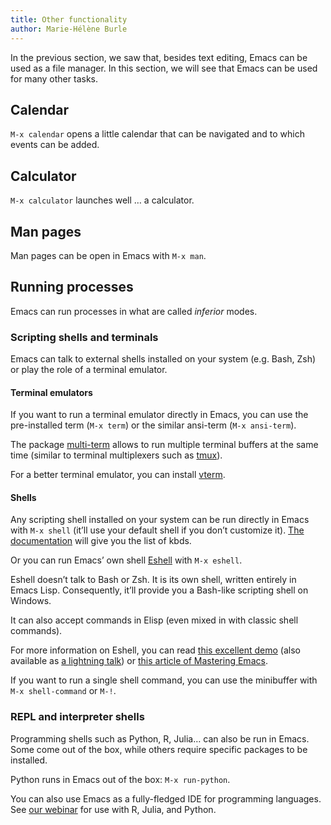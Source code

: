 ```yaml
---
title: Other functionality
author: Marie-Hélène Burle
---
```


:::{.def}

In the previous section, we saw that, besides text editing, Emacs can be used as a file manager. In this section, we will see that Emacs can be used for many other tasks.

:::

## Calendar

`M-x calendar` opens a little calendar that can be navigated and to which events can be added.

## Calculator

`M-x calculator` launches well ... a calculator.

## Man pages

Man pages can be open in Emacs with `M-x man`.

## Running processes

Emacs can run processes in what are called *inferior* modes.

### Scripting shells and terminals

Emacs can talk to external shells installed on your system (e.g. Bash, Zsh) or play the role of a terminal emulator.

#### Terminal emulators

If you want to run a terminal emulator directly in Emacs, you can use the pre-installed term (`M-x term`) or the similar ansi-term (`M-x ansi-term`).

The package [multi-term](https://www.emacswiki.org/emacs/MultiTerm) allows to run multiple terminal buffers at the same time (similar to terminal multiplexers such as [tmux](https://github.com/tmux/tmux)).

For a better terminal emulator, you can install [vterm](https://github.com/akermu/emacs-libvterm).

#### Shells

Any scripting shell installed on your system can be run directly in Emacs with `M-x shell` (it'll use your default shell if you don't customize it). [The documentation](https://www.gnu.org/software/emacs/manual/html_node/emacs/Shell-Mode.html) will give you the list of kbds.

Or you can run Emacs' own shell [Eshell](https://www.gnu.org/software/emacs/manual/html_mono/eshell.html) with `M-x eshell`.

Eshell doesn't talk to Bash or Zsh. It is its own shell, written entirely in Emacs Lisp. Consequently, it'll provide you a Bash-like scripting shell on Windows.

It can also accept commands in Elisp (even mixed in with classic shell commands).

For more information on Eshell, you can read [this excellent demo](https://howardism.org/Technical/Emacs/eshell-why.html) (also available as [a lightning talk](https://emacsconf.org/2022/talks/eshell/)) or [this article of Mastering Emacs](https://www.masteringemacs.org/article/complete-guide-mastering-eshell).

If you want to run a single shell command, you can use the minibuffer with `M-x shell-command` or `M-!`.

### REPL and interpreter shells

Programming shells such as Python, R, Julia... can also be run in Emacs. Some come out of the box, while others require specific packages to be installed.

Python runs in Emacs out of the box: `M-x run-python`.

You can also use Emacs as a fully-fledged IDE for programming languages. See [our webinar](wb_emacs_ide.qmd) for use with R, Julia, and Python.
